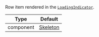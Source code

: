 Row item rendered in the [`LoadingIndicator`](#loadingindicator).

| Type | Default |
| - | - |
| component | [Skeleton](https://github.com/GetStream/stream-chat-react-native/blob/main/package/src/components/ChannelList/Skeleton.tsx) |
